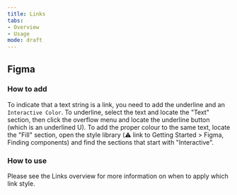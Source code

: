 ```yaml
---
title: Links
tabs: 
- Overview
- Usage
mode: draft
---
```



## Figma

### How to add

To indicate that a text string is a link, you need to add the underline and an `Interactive Color`. To underline, select the text and locate the "Text" section, then click the overflow menu and locate the underline button (which is an underlined U). To add the proper colour to the same text, locate the "Fill" section, open the style library (:warning: link to Getting Started > Figma, Finding components) and find the sections that start with "Interactive".


### How to use
Please see the Links overview for more information on when to apply which link style.
